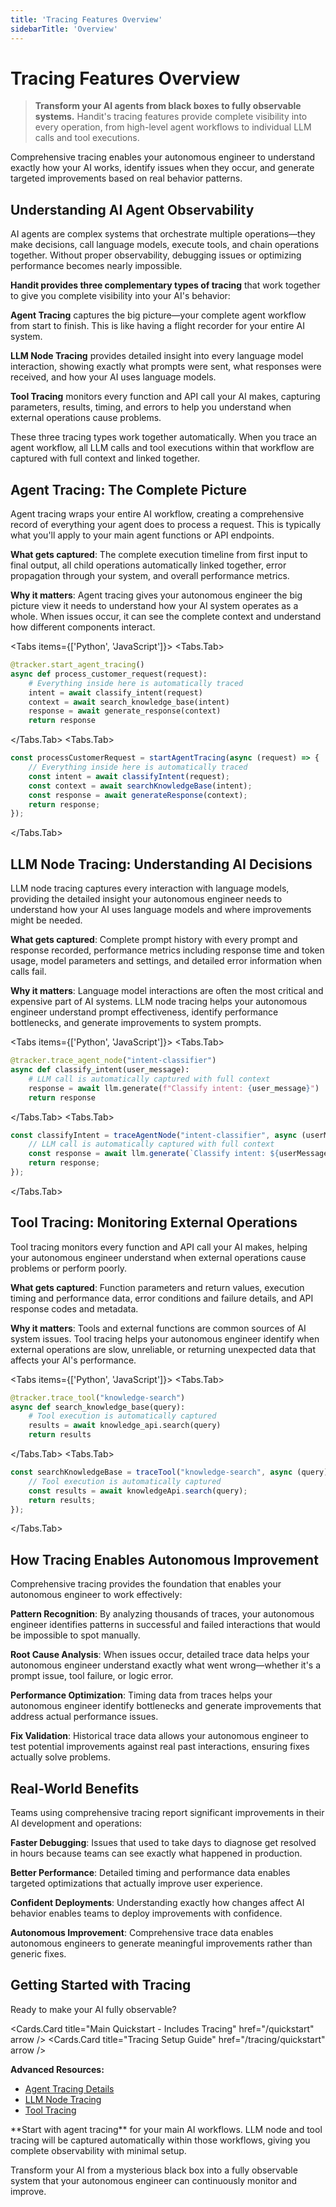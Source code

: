 ```yaml
---
title: 'Tracing Features Overview'
sidebarTitle: 'Overview'
---
```



# Tracing Features Overview

> **Transform your AI agents from black boxes to fully observable systems.** Handit's tracing features provide complete visibility into every operation, from high-level agent workflows to individual LLM calls and tool executions.

Comprehensive tracing enables your autonomous engineer to understand exactly how your AI works, identify issues when they occur, and generate targeted improvements based on real behavior patterns.

## Understanding AI Agent Observability

AI agents are complex systems that orchestrate multiple operations—they make decisions, call language models, execute tools, and chain operations together. Without proper observability, debugging issues or optimizing performance becomes nearly impossible.

**Handit provides three complementary types of tracing** that work together to give you complete visibility into your AI's behavior:

**Agent Tracing** captures the big picture—your complete agent workflow from start to finish. This is like having a flight recorder for your entire AI system.

**LLM Node Tracing** provides detailed insight into every language model interaction, showing exactly what prompts were sent, what responses were received, and how your AI uses language models.

**Tool Tracing** monitors every function and API call your AI makes, capturing parameters, results, timing, and errors to help you understand when external operations cause problems.

<Callout type="info">
  These three tracing types work together automatically. When you trace an agent workflow, all LLM calls and tool executions within that workflow are captured with full context and linked together.
</Callout>

## Agent Tracing: The Complete Picture

Agent tracing wraps your entire AI workflow, creating a comprehensive record of everything your agent does to process a request. This is typically what you'll apply to your main agent functions or API endpoints.

**What gets captured**: The complete execution timeline from first input to final output, all child operations automatically linked together, error propagation through your system, and overall performance metrics.

**Why it matters**: Agent tracing gives your autonomous engineer the big picture view it needs to understand how your AI system operates as a whole. When issues occur, it can see the complete context and understand how different components interact.

<Tabs items={['Python', 'JavaScript']}>
<Tabs.Tab>
```python filename="process_customer_request.py"
@tracker.start_agent_tracing()
async def process_customer_request(request):
    # Everything inside here is automatically traced
    intent = await classify_intent(request)
    context = await search_knowledge_base(intent)
    response = await generate_response(context)
    return response
```
</Tabs.Tab>
<Tabs.Tab>
```javascript filename="processCustomerRequest.js"
const processCustomerRequest = startAgentTracing(async (request) => {
    // Everything inside here is automatically traced
    const intent = await classifyIntent(request);
    const context = await searchKnowledgeBase(intent);
    const response = await generateResponse(context);
    return response;
});
```
</Tabs.Tab>
</Tabs>

## LLM Node Tracing: Understanding AI Decisions

LLM node tracing captures every interaction with language models, providing the detailed insight your autonomous engineer needs to understand how your AI uses language models and where improvements might be needed.

**What gets captured**: Complete prompt history with every prompt and response recorded, performance metrics including response time and token usage, model parameters and settings, and detailed error information when calls fail.

**Why it matters**: Language model interactions are often the most critical and expensive part of AI systems. LLM node tracing helps your autonomous engineer understand prompt effectiveness, identify performance bottlenecks, and generate improvements to system prompts.

<Tabs items={['Python', 'JavaScript']}>
<Tabs.Tab>
```python filename="classify_intent.py"
@tracker.trace_agent_node("intent-classifier")
async def classify_intent(user_message):
    # LLM call is automatically captured with full context
    response = await llm.generate(f"Classify intent: {user_message}")
    return response
```
</Tabs.Tab>
<Tabs.Tab>
```javascript filename="classifyIntent.js"
const classifyIntent = traceAgentNode("intent-classifier", async (userMessage) => {
    // LLM call is automatically captured with full context
    const response = await llm.generate(`Classify intent: ${userMessage}`);
    return response;
});
```
</Tabs.Tab>
</Tabs>

## Tool Tracing: Monitoring External Operations

Tool tracing monitors every function and API call your AI makes, helping your autonomous engineer understand when external operations cause problems or perform poorly.

**What gets captured**: Function parameters and return values, execution timing and performance data, error conditions and failure details, and API response codes and metadata.

**Why it matters**: Tools and external functions are common sources of AI system issues. Tool tracing helps your autonomous engineer identify when external operations are slow, unreliable, or returning unexpected data that affects your AI's performance.

<Tabs items={['Python', 'JavaScript']}>
<Tabs.Tab>
```python filename="search_knowledge_base.py"
@tracker.trace_tool("knowledge-search")
async def search_knowledge_base(query):
    # Tool execution is automatically captured
    results = await knowledge_api.search(query)
    return results
```
</Tabs.Tab>
<Tabs.Tab>
```javascript filename="searchKnowledgeBase.js"
const searchKnowledgeBase = traceTool("knowledge-search", async (query) => {
    // Tool execution is automatically captured
    const results = await knowledgeApi.search(query);
    return results;
});
```
</Tabs.Tab>
</Tabs>

## How Tracing Enables Autonomous Improvement

Comprehensive tracing provides the foundation that enables your autonomous engineer to work effectively:

**Pattern Recognition**: By analyzing thousands of traces, your autonomous engineer identifies patterns in successful and failed interactions that would be impossible to spot manually.

**Root Cause Analysis**: When issues occur, detailed trace data helps your autonomous engineer understand exactly what went wrong—whether it's a prompt issue, tool failure, or logic error.

**Performance Optimization**: Timing data from traces helps your autonomous engineer identify bottlenecks and generate improvements that address actual performance issues.

**Fix Validation**: Historical trace data allows your autonomous engineer to test potential improvements against real past interactions, ensuring fixes actually solve problems.

## Real-World Benefits

Teams using comprehensive tracing report significant improvements in their AI development and operations:

**Faster Debugging**: Issues that used to take days to diagnose get resolved in hours because teams can see exactly what happened in production.

**Better Performance**: Detailed timing and performance data enables targeted optimizations that actually improve user experience.

**Confident Deployments**: Understanding exactly how changes affect AI behavior enables teams to deploy improvements with confidence.

**Autonomous Improvement**: Comprehensive trace data enables autonomous engineers to generate meaningful improvements rather than generic fixes.

## Getting Started with Tracing

Ready to make your AI fully observable?

<Cards.Card title="Main Quickstart - Includes Tracing" href="/quickstart" arrow />
<Cards.Card title="Tracing Setup Guide" href="/tracing/quickstart" arrow />

**Advanced Resources:**
- [Agent Tracing Details](/tracing/tracing_features/agent)
- [LLM Node Tracing](/tracing/tracing_features/llm_node) 
- [Tool Tracing](/tracing/tracing_features/tool)

<Callout type="success">
  **Start with agent tracing** for your main AI workflows. LLM node and tool tracing will be captured automatically within those workflows, giving you complete observability with minimal setup.
</Callout>

Transform your AI from a mysterious black box into a fully observable system that your autonomous engineer can continuously monitor and improve.